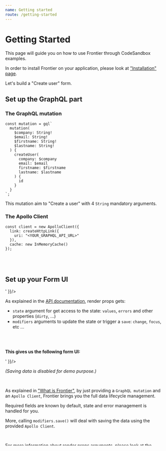 ```yaml
---
name: Getting started
route: /getting-started
---
```


# Getting Started


This page will guide you on how to use Frontier through CodeSandbox examples.

In order to install Frontier on your application, please look at ["Installation" page](/installation).

Let's build a "Create user" form.

## Set up the GraphQL part

### The GraphQL mutation

```
const mutation = gql`
  mutation(
    $company: String!
    $email: String!
    $firstname: String!
    $lastname: String!
  ) {
    createUser(
      company: $company
      email: $email
      firstname: $firstname
      lastname: $lastname
    ) {
      id
    }
  }
`;
```

This mutation aim to "Create a user" with 4 `String` mandatory arguments.

### The Apollo Client

```
const client = new ApolloClient({
  link: createHttpLink({
    uri: "<YOUR_GRAPHQL_API_URL>"
  }),
  cache: new InMemoryCache()
});
```

<br />
<br />

## Set up your Form UI

<div dangerouslySetInnerHTML={{ __html: '<iframe src="https://codesandbox.io/embed/5vj2x94wyk?fontsize=14&hidenavigation=1&module=%2Fsrc%2Findex.tsx&moduleview=1&view=editor" title="Frontier docs - demo" style="width:100%; height:500px; border:0; border-radius: 4px; overflow:hidden;" sandbox="allow-modals allow-forms allow-popups allow-scripts allow-same-origin"></iframe>' }}/>

As explained in the [API documentation](/api/frontier-component), render props gets:
- `state` argument for get access to the state: `values`, `errors` and other properties (`dirty`, ...)
- `modifiers` arguments to update the state or trigger a `save`: `change`, `focus`, etc ...

<br />
<br />

**This gives us the following form UI:**

<div dangerouslySetInnerHTML={{ __html: '<iframe src="https://codesandbox.io/embed/5vj2x94wyk?fontsize=14&hidenavigation=1&module=%2Fsrc%2Findex.tsx&moduleview=1&view=preview" title="Frontier docs - demo" style="width:100%; height:500px; border:0; border-radius: 4px; overflow:hidden;" sandbox="allow-modals allow-forms allow-popups allow-scripts allow-same-origin"></iframe>' }}/>

*(Saving data is disabled for demo purpose.)*

<br />

As explained in ["What is Frontier"](/what-is-frontier), by just providing a `GraphQL mutation` and an `Apollo Client`, Frontier brings you the full data lifecycle management.

Required fields are known by default, state and error management is handled for you.

More, calling `modifiers.save()` will deal with saving the data using the provided `Apollo Client`.

<br />

For more information about render props arguments, please look at the [`<Frontier>` API documentation](/api/frontier-component).

<br />
<br />


## Customise your Form

Let's know improve our "Create user" form experience by adding some advanced data validations.

Our email field needs some email format validation.


### Add validations

This is configurable using the `formats=` props:

```

<Frontier
  formats={{ email: "email" }}
  client={client}
  mutation={mutation}
>
/* ... */
</Frontier>

```

Here, we indicate that the `email` field should have an `email` format.

*(See [`<Frontier>` API documentation](/api/frontier-component) for formats provided by Frontier)*

<br />

### Define your custom validation format

The default `email` format provided by Frontier only check for the presence of a `"@"`.

Let's improve the format by providing our own rule for the `email` format using the `addFormat` function exposed by Frontier.

```
import { addFormat } from "frontier-forms";

/* ... */

addFormat("email", /^[A-Z0-9._%+-]+@[A-Z0-9.-]+\.[A-Z]{2,}$/i);

```

<br />
<br />

## Going further with UI-Kit

You now know how to build a simple form with Frontier.

However, you might notice that the code in the render props is quite repetitive.

Using `Frontier UI-Kit` feature will allow you to bring nicer forms with smarter code.

Want to get the best out of Frontier? Head to ["Frontier UI-Kit"](/frontier-ui-kit)!
